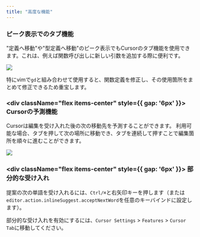 ```yaml
---
title: "高度な機能"
---
```


### ピーク表示でのタブ機能

"定義へ移動"や"型定義へ移動"のピーク表示でもCursorのタブ機能を使用できます。これは、例えば関数呼び出しに新しい引数を追加する際に便利です。

<Frame>
  <img src="/images/cpp/cpp-in-peek.png"/>
</Frame>

特にvimで`gd`と組み合わせて使用すると、関数定義を修正し、その使用箇所をまとめて修正できるため重宝します。

### <div className="flex items-center" style={{ gap: '6px' }}>  <span className="cursor-pointer my-0">Cursorの予測機能</span></div>

Cursorは編集を受け入れた後の次の移動先を予測することができます。
利用可能な場合、タブを押して次の場所に移動でき、タブを連続して押すことで編集箇所を順々に進むことができます。

<Frame caption="Cursorが次の場所を予測し、そこでの編集を提案しました。">
<img src="/images/cpp/cp.png" />
</Frame>

### <div className="flex items-center" style={{ gap: '6px' }}>  <span className="cursor-pointer my-0">部分的な受け入れ</span></div>

提案の次の単語を受け入れるには、`Ctrl/⌘`と右矢印キーを押します（または`editor.action.inlineSuggest.acceptNextWord`を任意のキーバインドに設定します）。

部分的な受け入れを有効にするには、`Cursor Settings` > `Features` > `Cursor Tab`に移動してください。
